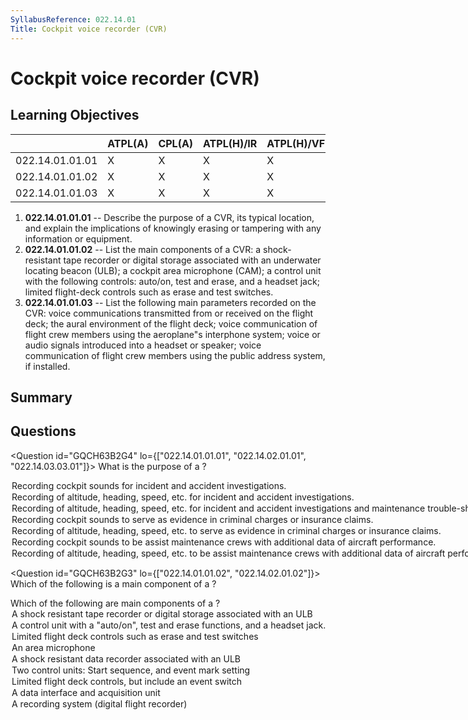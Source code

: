 ```yaml
---
SyllabusReference: 022.14.01
Title: Cockpit voice recorder (CVR)
---
```


# Cockpit voice recorder (CVR)

## Learning Objectives

|                 | ATPL(A) | CPL(A) | ATPL(H)/IR | ATPL(H)/VFR | CPL(H) | IR | CBIR(A) |
| --------------- | ------- | ------ | ---------- | ----------- | ------ | -- | ------- |
| 022.14.01.01.01 | X       | X      | X          | X           | X      |    |         |
| 022.14.01.01.02 | X       | X      | X          | X           | X      |    |         |
| 022.14.01.01.03 | X       | X      | X          | X           | X      |    |         |

1.  **022.14.01.01.01** -- Describe the purpose of a CVR, its typical location,
    and explain the implications of knowingly erasing or tampering with any
    information or equipment.
2.  **022.14.01.01.02** -- List the main components of a CVR: a shock-resistant
    tape recorder or digital storage associated with an underwater locating
    beacon (ULB); a cockpit area microphone (CAM); a control unit with the
    following controls: auto/on, test and erase, and a headset jack; limited
    flight-deck controls such as erase and test switches.
3.  **022.14.01.01.03** -- List the following main parameters recorded on the
    CVR: voice communications transmitted from or received on the flight deck;
    the aural environment of the flight deck; voice communication of flight crew
    members using the aeroplane"s interphone system; voice or audio signals
    introduced into a headset or speaker; voice communication of flight crew
    members using the public address system, if installed.

## Summary

## Questions

<Question id="GQCH63B2G4" lo={["022.14.01.01.01", "022.14.02.01.01", "022.14.03.03.01"]}>
  <Text variant="oneCorrect">
    What is the purpose of a <Subject />?
  </Text>

  <Option subject={[["CVR"], ["Cockpit Voice Recorder"]]}>
    Recording cockpit sounds for incident and accident investigations.
  </Option>

  <Option subject={[["FDR"], ["Flight Data Recorder"]]}>
    Recording of altitude, heading, speed, etc. for incident and accident
    investigations.
  </Option>

  <Option
    subject={[
    ["FDR together with a ACMS"],
    [
      "Flight Data Recorder together with an Aeroplane Condition Monitoring System",
    ],
    ]}
  >
    Recording of altitude, heading, speed, etc. for incident and accident
    investigations and maintenance trouble-shooting.
  </Option>

  <Option>
    Recording cockpit sounds to serve as evidence in criminal charges or
    insurance claims.
  </Option>

  <Option>
    Recording of altitude, heading, speed, etc. to serve as evidence in criminal
    charges or insurance claims.
  </Option>

  <Option>
    Recording cockpit sounds to be assist maintenance crews with additional data
    of aircraft performance.
  </Option>

  <Option>
    Recording of altitude, heading, speed, etc. to be assist maintenance crews
    with additional data of aircraft performance.
  </Option>
</Question>

<Question id="GQCH63B2G3" lo={["022.14.01.01.02", "022.14.02.01.02"]}>
  <Text variant="oneCorrect">
    Which of the following is a main component of a <Subject />?
  </Text>

  <Text variant="multipleCorrect" select={5}>
    Which of the following are main components of a <Subject />?
  </Text>

  <Option subject={[["CVR"], ["Cockpit Voice Recorder"]]}>
    A shock resistant tape recorder or digital storage associated with an ULB
  </Option>

  <Option subject={[["CVR"], ["Cockpit Voice Recorder"]]}>
    A control unit with a "auto/on", test and erase functions, and a headset
    jack.
  </Option>

  <Option subject={[["CVR"], ["Cockpit Voice Recorder"]]}>
    Limited flight deck controls such as erase and test switches
  </Option>

  <Option subject={[["CVR"], ["Cockpit Voice Recorder"]]}>
    An area microphone
  </Option>

  <Option subject={[["FDR"], ["Flight Data Recorder"]]}>
    A shock resistant data recorder associated with an ULB
  </Option>

  <Option subject={[["FDR"], ["Flight Data Recorder"]]}>
    Two control units: Start sequence, and event mark setting
  </Option>

  <Option subject={[["FDR"], ["Flight Data Recorder"]]}>
    Limited flight deck controls, but include an event switch
  </Option>

  <Option subject={[["FDR"], ["Flight Data Recorder"]]}>
    A data interface and acquisition unit
  </Option>

  <Option subject={[["FDR"], ["Flight Data Recorder"]]}>
    A recording system (digital flight recorder)
  </Option>
</Question>
